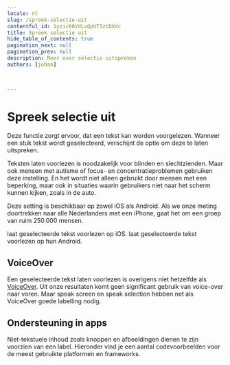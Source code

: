 ```yaml
---
locale: nl
slug: /spreek-selectie-uit
contentful_id: 1yzicK0VdLvQpUT3ztDXdc
title: Spreek selectie uit
hide_table_of_contents: true
pagination_next: null
pagination_prev: null
description: Meer over selectie uitspreken
authors: [johan]


	
---
```


# Spreek selectie uit

Deze functie zorgt ervoor, dat een tekst kan worden voorgelezen. Wanneer een stuk tekst wordt geselecteerd, verschijnt de optie om deze te laten uitspreken. 

Teksten laten voorlezen is noodzakelijk voor blinden en slechtzienden. Maar ook mensen met autisme of focus- en concentratieproblemen gebruiken deze instelling. En het wordt niet alleen gebruikt door mensen met een beperking, maar ook in situaties waarin gebruikers niet naar het scherm kunnen kijken, zoals in de auto. 

Deze setting is beschikbaar op zowel iOS als Android. Als we onze meting doortrekken naar alle Nederlanders met een iPhone, gaat het om een groep van ruim 250.000 mensen.

<TwoColumnBlock>
  <LeftColumn>
    <ColumnRow>
      <PercentageBlock
        metrics={[
          { title: 'iOS - speak selection metric', key: 'ios-accessibility_is_speak_selection_enabled-true', isPercentage: true }
        ]}
        linkLabel="Meer over spreek selectie uit"
        linkUrl="/nl/stats/spreek-selectie-uit">
        laat geselecteerde tekst voorlezen op iOS.
      </PercentageBlock>
    </ColumnRow>
  </LeftColumn>
  <RightColumn>
    <ColumnRow>
      <PercentageBlock
        metrics={[
          { title: 'Android - selecteer om uit te spreken', key: 'android-accessibility_is_select_to_speak_enabled-true', isPercentage: true }
        ]}
        linkLabel="Meer over spreek selectie uit"
        linkUrl="/nl/stats/spreek-selectie-uit">
        laat geselecteerde tekst voorlezen op hun Android.
      </PercentageBlock>
    </ColumnRow>
  </RightColumn>
</TwoColumnBlock>

## VoiceOver

Een geselecteerde tekst laten voorlezen is overigens niet hetzelfde als [VoiceOver](/nl/stats/schermlezer). Uit onze resultaten komt geen significant gebruik van voice-over naar voren. Maar speak screen en speak selection hebben net als VoiceOver goede labelling nodig.

<Quote
  quote="Mijn iPhone is mijn derde oog."
  name="Jeroen"
  imageSrc="/img/light/Blinde app gebruiker Jeroen.jpg"
  alt="Jeroen - Asset"
  linkLabel="Lees het interview met Jeroen"
  url="/nl/artikelen/jeroen"
/>

## Ondersteuning in apps

Niet-tekstuele inhoud zoals knoppen en afbeeldingen dienen te zijn voorzien van een label. Hieronder vind je een aantal codevoorbeelden voor de meest gebruikte platformen en frameworks.

<CodeSample id="accessibility-label" locale="nl"/>